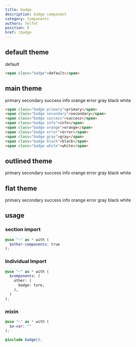 ```yaml
---
title: badge
description: badge component
category: Components
authors: felfel
position: 6
href: /badge
---
```



## default theme

<BrowserBlock>
  <span class="badge">default</span>
</BrowserBlock>

```html
<span class="badge">default</span>
```

## main theme

<BrowserBlock>
  <div class="row gap-4">

<span class="badge primary">primary</span>
<span class="badge secondary">secondary</span>
<span class="badge success">success</span>
<span class="badge info">info</span>
<span class="badge orange">orange</span>
<span class="badge error">error</span>
<span class="badge gray">gray</span>
<span class="badge black">black</span>
<span class="badge white">white</span>
</div>
</BrowserBlock>

```html
<span class="badge primary">primary</span>
<span class="badge secondary">secondary</span>
<span class="badge success">success</span>
<span class="badge info">info</span>
<span class="badge orange">orange</span>
<span class="badge error">error</span>
<span class="badge gray">gray</span>
<span class="badge black">black</span>
<span class="badge white">white</span>
```

## outlined theme

<BrowserBlock>
  <div class="row gap-4">
<span class="badge outlined primary">primary</span>
<span class="badge outlined secondary">secondary</span>
<span class="badge outlined success">success</span>
<span class="badge outlined info">info</span>
<span class="badge outlined orange">orange</span>
<span class="badge outlined error">error</span>
<span class="badge outlined gray">gray</span>
<span class="badge outlined black">black</span>
<span class="badge outlined white">white</span>

</div>
</BrowserBlock>

## flat theme

<BrowserBlock>
  <div class="row gap-4">
<span class="badge primary-flat">primary</span>
<span class="badge secondary-flat">secondary</span>
<span class="badge success-flat">success</span>
<span class="badge info-flat">info</span>
<span class="badge orange-flat">orange</span>
<span class="badge error-flat">error</span>
<span class="badge gray-flat">gray</span>
<span class="badge black-flat">black</span>
<span class="badge white-flat">white</span>

</div>
</BrowserBlock>

## usage

### section import

```scss
@use "~" as * with (
  $other-components: true
);
```

### Individual Import

```scss
@use "~" as * with (
  $components: (
    other: (
      badge: ture,
    ),
  )
);
```

### mixin

```scss
@use "~" as * with (
  $a-var: ""
);

@include badge();
```
